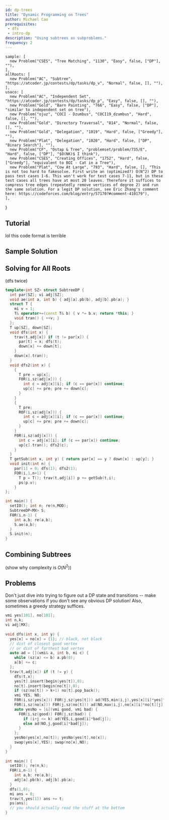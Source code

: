 ```yaml
---
id: dp-trees
title: "Dynamic Programming on Trees"
author: Michael Cao
prerequisites: 
 - dfs
 - intro-dp
description: "Using subtrees as subproblems."
frequency: 2
---
```


    sample: [
      new Problem("CSES", "Tree Matching", "1130", "Easy", false, ["DP"], ""),
    ],
    allRoots: [
      new Problem("AC", "Subtree", "https://atcoder.jp/contests/dp/tasks/dp_v", "Normal", false, [], ""),
    ],
    usaco: [
      new Problem("AC", "Independent Set", "https://atcoder.jp/contests/dp/tasks/dp_p", "Easy", false, [], ""),
      new Problem("Gold", "Barn Painting", "766", "Easy", false, ["DP"], "similar to independent set on tree"),
      new Problem("ojuz", "COCI - Dzumbus", "COCI19_dzumbus", "Hard", false, [], ""),
      new Problem("Gold", "Directory Traversal", "814", "Normal", false, [], ""),
      new Problem("Gold", "Delegation", "1019", "Hard", false, ["Greedy"], ""),
      new Problem("Plat", "Delegation", "1020", "Hard", false, ["DP", "Binary Search"], ""),
      new Problem("CF", "Ostap & Tree", "problemset/problem/735/E", "Hard", false, ["DP"], "$O(NK)$ I think"),
      new Problem("CSES", "Creating Offices", "1752", "Hard", false, ["Greedy"], "equivalent to BOI - Cat in a Tree"),
      new Problem("Plat", "Cow At Large", "793", "Hard", false, [], "This is not too hard to fakesolve. First write an (optimized?) O(N^2) DP to pass test cases 1-6. This won't work for test cases 7-11, but in these test cases all trees have at most 20 leaves. Therefore it suffices to compress tree edges (repeatedly remove vertices of degree 2) and run the same solution. For a legit DP solution, see Eric Zhang's comment here: https://codeforces.com/blog/entry/57170?#comment-410179"),
    ],
}

<Problems problems={problems.sample} />

## Tutorial

<Resources>
  <Resource source="CF" title="DP on Trees" url="blog/entry/20935"> </Resource>
  <Resource source="Philippines" title="DP on Trees and DAGs" url="https://noi.ph/training/weekly/week5.pdf">lol this code format is terrible </Resource>
</Resources>

## Sample Solution

## Solving for All Roots

<Problems problems={problems.allRoots} />

(dfs twice)

<Spoiler title="Solution">

<LanguageSection>

<CPPSection>

```cpp
template<int SZ> struct SubtreeDP {
  int par[SZ]; vi adj[SZ];
  void ae(int a, int b) { adj[a].pb(b), adj[b].pb(a); }
  struct T { 
    mi v = 1;
    T& operator+=(const T& b) { v *= b.v; return *this; }
    void tran() { ++v; }
  };
  T up[SZ], down[SZ];
  void dfs(int x) {
    trav(t,adj[x]) if (t != par[x]) {
      par[t] = x; dfs(t);
      down[x] += down[t];
    }
    down[x].tran();
  }
  void dfs2(int x) {
    {
      T pre = up[x];
      F0R(i,sz(adj[x])) {
        int c = adj[x][i]; if (c == par[x]) continue;
        up[c] += pre; pre += down[c];
      }
    }
    {
      T pre;
      R0F(i,sz(adj[x])) {
        int c = adj[x][i]; if (c == par[x]) continue;
        up[c] += pre; pre += down[c];
      }
    }
    F0R(i,sz(adj[x])) {
      int c = adj[x][i]; if (c == par[x]) continue;
      up[c].tran(); dfs2(c);
    }
  }
  T getSub(int x, int y) { return par[x] == y ? down[x] : up[y]; }
  void init(int n) {
    par[1] = 0; dfs(1); dfs2(1);
    FOR(i,1,n+1) {
      T p = T(); trav(t,adj[i]) p += getSub(t,i);
      ps(p.v);
    }
};

int main() {
  setIO(); int n; re(n,MOD);
  SubtreeDP<MX> S;
  F0R(i,n-1) {
    int a,b; re(a,b);
    S.ae(a,b);
  }
  S.init(n);
}
```

</CPPSection>

</LanguageSection>


</Spoiler>

## Combining Subtrees

(show why complexity is $O(N^2)$)

## Problems

<Info title="Pro Tip">

Don't just dive into trying to figure out a DP state and transitions -- make some observations if you don't see any obvious DP solution! Also, sometimes a greedy strategy suffices.

</Info>

<Problems problems={problems.usaco} />

<Spoiler title="Ostap & Tree">

```cpp
vmi yes[101], no[101];
int n,k;
vi adj[MX];
 
void dfs(int x, int y) {
  yes[x] = no[x] = {1}; // black, not black
  // dist of closest good vertex
  // or dist of farthest bad vertex
  auto ad = [](vmi& a, int b, mi c) {
    while (sz(a) <= b) a.pb(0);
    a[b] += c;
  };
  trav(t,adj[x]) if (t != y) {
    dfs(t,x);
    yes[t].insert(begin(yes[t]),0);
    no[t].insert(begin(no[t]),0);
    if (sz(no[t]) > k+1) no[t].pop_back();
    vmi YES, NO;
    F0R(i,sz(yes[x])) F0R(j,sz(yes[t])) ad(YES,min(i,j),yes[x][i]*yes[t][j]);
    F0R(i,sz(no[x])) F0R(j,sz(no[t])) ad(NO,max(i,j),no[x][i]*no[t][j]);
    auto yesNo = [&](vmi good, vmi bad) {
      F0R(i,sz(good)) F0R(j,sz(bad)) {
        if (i+j <= k) ad(YES,i,good[i]*bad[j]);
        else ad(NO,j,good[i]*bad[j]);
      }
    };
    yesNo(yes[x],no[t]); yesNo(yes[t],no[x]);
    swap(yes[x],YES); swap(no[x],NO);
  }
}
 
int main() {
  setIO(); re(n,k);
  F0R(i,n-1) {
    int a,b; re(a,b);
    adj[a].pb(b), adj[b].pb(a);
  }
  dfs(1,0);
  mi ans = 0;
  trav(t,yes[1]) ans += t;
  ps(ans);
  // you should actually read the stuff at the bottom
}
```

</Spoiler>
